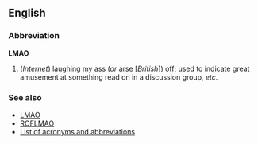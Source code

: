 ==English==
===Abbreviation===
'''LMAO'''

#(''Internet'') laughing my ass (''or'' arse [''British'']) off; used to indicate great amusement at something read on in a discussion group, ''etc''.

===See also===
*[[LMAO]]
*[[ROFLMAO]]
*[[Wiktionary:List of acronyms and abbreviations|List of acronyms and abbreviations]]